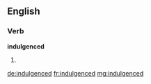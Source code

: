==English==

===Verb===
'''indulgenced'''

# {{past of|indulgence}}

[[de:indulgenced]]
[[fr:indulgenced]]
[[mg:indulgenced]]